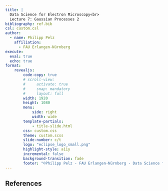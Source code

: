 ```yaml
---
title: |
  Data Science for Electron Microscopy<br>
  Lecture 7: Gaussian Processes 2
bibliography: ref.bib
csl: custom.csl
author:
  - name: Philipp Pelz
    affiliation: 
      - FAU Erlangen-Nürnberg
execute: 
  eval: true
  echo: true
format:
    revealjs: 
        code-copy: true
        # scroll-view:
        #     activate: true
        #     snap: mandatory
        #     layout: full
        width: 1920
        height: 1080
        menu:
            side: right  
            width: wide 
        template-partials:
            - title-slide.html
        css: custom.css  
        theme: custom.scss 
        slide-number: c/t    
        logo: "eclipse_logo_small.png"  
        highlight-style: a11y 
        incremental: false   
        background-transition: fade  
        footer: "©Philipp Pelz - FAU Erlangen-Nürnberg - Data Science for Electron Microscopy"
---     
```


## References 
::: {#refs}
:::



 






































<script>
document.getElementById("marimo-frame").onload = function() {
    try {
        let iframeDoc = document.getElementById("marimo-frame").contentWindow.document;
        let marimoBadge = iframeDoc.querySelector("div.fixed.bottom-0.right-0.z-50");
        if (marimoBadge) {
            marimoBadge.style.display = "none";
            console.log("Marimo badge hidden successfully.");
        } else {
            console.log("Badge not found.");
        }
    } catch (error) {
        console.warn("Unable to modify iframe content due to CORS restrictions.");
    }
};
</script>
</div>